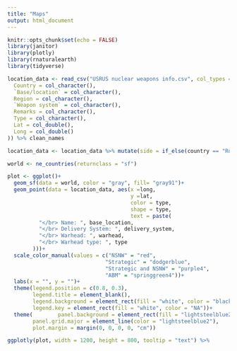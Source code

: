 ```yaml
---
title: "Maps"
output: html_document
---
```


```r
knitr::opts_chunk$set(echo = FALSE)
library(janitor)
library(plotly)
library(rnaturalearth)
library(tidyverse)
```


```r

location_data <- read_csv("USRUS nuclear weapons info.csv", col_types = cols(
  Country = col_character(),
  `Base/location` = col_character(),
  Region = col_character(),
  `Weapon system` = col_character(),
  Remarks = col_character(),
  Type = col_character(),
  Lat = col_double(),
  Long = col_double()
)) %>% clean_names

location_data <- location_data %>% mutate(side = if_else(country == "Russia", "Russia", "United States"))

```


```r

world <- ne_countries(returnclass = "sf")

plot <- ggplot()+ 
  geom_sf(data = world, color = "gray", fill= "gray91")+
  geom_point(data = location_data, aes(x =long, 
                                       y =lat, 
                                       color = type, 
                                       shape = type, 
                                       text = paste(
          "</br> Name: ", base_location,
          "</br> Delivery System: ", delivery_system,
          "</br> Warhead: ", warhead,
          "</br> Warhead type: ", type
        )))+
  scale_color_manual(values = c("NSNW" = "red", 
                               "Strategic" = "dodgerblue", 
                               "Strategic and NSNW" = "purple4", 
                               "ABM" = "springgreen4"))+ 
  labs(x = "", y = "")+
  theme(legend.position = c(0.8, 0.3), 
        legend.title = element_blank(), 
        legend.background = element_rect(fill = "white", color = "black"),
        legend.key = element_rect(fill = "white", color = "NA"))+
  theme(        panel.background = element_rect(fill = "lightsteelblue2"), 
        panel.grid.major = element_line(color = "lightsteelblue2"), 
        plot.margin = margin(0, 0, 0, 0, "cm"))

ggplotly(plot, width = 1200, height = 800, tooltip = "text") %>% 
  


```

```r


```


